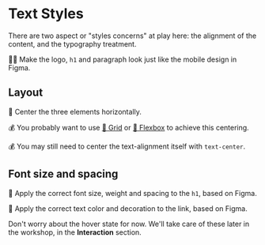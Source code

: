 # Text Styles

There are two aspect or "styles concerns" at play here: the alignment of the content, and the typography treatment.

👨‍💼 Make the logo, `h1` and paragraph look just like the mobile design in Figma.

## Layout

🐨 Center the three elements horizontally.

💰 You probably want to use [📜 Grid](https://tailwindcss.com/docs/display#grid) or [📜 Flexbox](https://tailwindcss.com/docs/flex) to achieve this centering.

💰 You may still need to center the text-alignment itself with `text-center`.

## Font size and spacing

🐨 Apply the correct font size, weight and spacing to the `h1`, based on Figma.

🐨 Apply the correct text color and decoration to the link, based on Figma.

Don't worry about the hover state for now. We'll take care of these later in the workshop, in the **Interaction** section.
